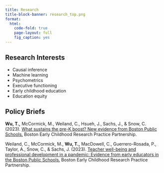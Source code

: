 ```yaml
---
title: Research
title-block-banner: research_top.png
format: 
  html:
    code-fold: true
    page-layout: full
    fig_caption: yes
---
```



<style>
.title {
  font-size: 60px;
  padding-bottom: 100px;
  position: relative;
}

#title-block-header {
  margin-block-end: 1rem;
  position: relative;
  height: 310px;
}

.quarto-title-banner {
  margin-block-end: 1rem;
  position: relative;
  margin-top: -20px;
  height: 140%;
}

#TOC {
  display: none;
}

</style>
## Research Interests
- Causal inference
- Machine learning
- Psychometrics
- Executive functioning
- Early childhood education
- Education equity

## Policy Briefs
**Wu, T.,** McCormick, M., Weiland, C., Hsueh, J., Sachs, J., & Snow, C. (2023). [What sustains the pre-K boost? New evidence from Boston Public Schools.](https://edpolicy.umich.edu/research/boston-rpp-briefs/what-sustains-pre-k-boost-new-evidence-boston-public-schools) Boston Early Childhood Research Practice Partnership.

Weiland, C., McCormick, M., **Wu, T.,** MacDowell, C., Guerrero-Rosada, P., Taylor, A., Snow, C., & Sachs, J. (2023). [Teacher well-being and professional development in a pandemic: Evidence from early educators in the Boston Public Schools.](https://edpolicy.umich.edu/research/boston-rpp-briefs/professional-development-time-covid-19-evidence-and-insights-early) Boston Early Childhood Research Practice Partnership. 


